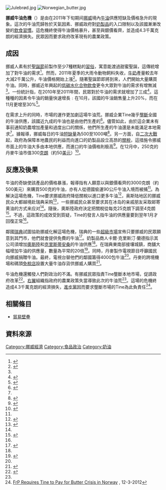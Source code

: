 {{noteTA
|T=zh-hans:挪威黄油危机;zh-hk:挪威牛油危機;zh-tw:挪威奶油危機;
|1=zh-hans:挪威黄油危机;zh-hk:挪威牛油危機;zh-tw:挪威奶油危機;
|2=zh-hans:黄油;zh-hk:牛油;zh-tw:奶油;
}}

[[File:Julebrød.jpg|thumb]]
[[File:Norwegian_butter.jpg|thumb]]

'''挪威牛油危機'''（{{lang-en|Norwegian butter crisis}}）是由在2011年下旬期间[[挪威|挪威]]境內[[黄油|牛油]]供應短缺及價格急升的現象。這次的牛油荒歸咎於天氣因素、挪威政府對[[奶製品|奶製品]]的入口限制以及該國漸漸改變的[[飲食習慣|飲食習慣]]。這危機終使得牛油價格暴升，甚至與銀價看齊，並造成4.3千萬克朗的經濟損失。民眾因而要求政府改革現有的農業政策。

==成因==
挪威人素有於[[聖誕節|聖誕節]]前製作至少7種糕點的[[習俗|習俗]]，寓意能渡過甜蜜聖誕，這傳統增加了對牛油的需求<ref name="ming">{{cite news|title=挪威牛油荒 500克炒至4000元|url=http://www.mpfinance.com/htm/Finance/20111215/News/ad_tbx1.htm|3=|work=明報|date=2011-12-15|accessdate=1-9-2015|archive-date=2016-03-04|archive-url=https://web.archive.org/web/20160304204603/http://www.mpfinance.com/htm/Finance/20111215/News/ad_tbx1.htm|dead-url=no}}</ref>。然而，2011年夏季的大雨令動物飼料失收，[[牛奶|牛奶]]產量較去年大減2千萬公升，牛油價格開始上漲<ref name="Guardian">{{cite news|title=Butter shortage puts the knife into Norwegian Christmas plans|url=http://www.guardian.co.uk/world/2011/dec/14/norwegian-butter-crisis-shortage-christmas|last=Andersen|first=Audrey|work=The Guardian|date=2011-12-14|accessdate=2012-01-01|archive-date=2013-04-25|archive-url=https://web.archive.org/web/20130425080602/http://www.guardian.co.uk/world/2011/dec/14/norwegian-butter-crisis-shortage-christmas|dead-url=no}}</ref>。隨著聖誕節即將到來，人們開始大量購買牛油。同時，挪威近年興起的[[低碳水化合物飲食|低碳水化合物飲食]]更令大眾對牛油的需求有增無減<ref name="Telegraph" />。一份統計指，在2010年至2011年間，民眾對於牛油的需求就增加了三成<ref>{{cite news|url=http://www.metro.co.uk/news/884900-norway-butter-crisis-spreads-as-nation-consumes-entire-stock|title=Norway butter crisis spreads as nation consumes entire stock|work=Metro|date=2011-12-14|accessdate=2011-11-28|archive-date=2012-12-04|archive-url=https://web.archive.org/web/20121204042224/http://www.metro.co.uk/news/884900-norway-butter-crisis-spreads-as-nation-consumes-entire-stock|dead-url=no}}</ref>。這種種的因素令牛油的銷量快速增長﹕在10月，該國的牛油銷售量上升20%，而在11月更增至30%<ref name="Telegraph">{{cite news|title=Norway butter shortage: 'margarine is just not the same'|url=http://www.telegraph.co.uk/foodanddrink/foodanddrinkvideo/8955731/Norway-butter-shortage-margarine-is-just-not-the-same.html|work=The Daily Telegraph|date=2011-12-14|accessdate=2012-01-01|archive-date=2020-06-10|archive-url=https://web.archive.org/web/20200610170102/https://www.telegraph.co.uk/foodanddrink/foodanddrinkvideo/8955731/Norway-butter-shortage-margarine-is-just-not-the-same.html|dead-url=no}}</ref>。

在需求上升的同時，市場的運作更加劇這場牛油荒。挪威企業Tine幾乎[[壟斷|壟斷]]全國的牛油供應，該國近九成的牛油也是由他們生產的<ref name="Scotsman">{{cite news|title=Spreading butter crisis forces cut in import tax|url=http://www.scotsman.com/news/international/spreading_butter_crisis_forces_cut_in_import_tax_1_2008834|work=The Scotsman|date=2011-12-15|accessdate=2012-01-01|archive-date=2012-01-10|archive-url=https://web.archive.org/web/20120110191728/http://www.scotsman.com/news/international/spreading_butter_crisis_forces_cut_in_import_tax_1_2008834|dead-url=no}}</ref>。儘管如此，由於這企業未有事前通知奶農增加產量和過度出口的關係，他們所生產的牛油還是未能滿足本地需求<ref name="Guardian" />。據報導，挪威每日的牛油[[經濟短缺|短缺量]]為500至1000噸<ref>{{cite news|url=http://www.thenational.ae/lifestyle/norwegian-butter-crisis-churns-up-christmas-shortages|title=Norwegian butter crisis churns up Christmas shortages|last=Langton|first=James|work=The National|location=Abu Dhabi|date=2011-12-17|accessdate=2011-12-28|archive-date=2016-06-06|archive-url=https://web.archive.org/web/20160606135509/http://www.thenational.ae/lifestyle/norwegian-butter-crisis-churns-up-christmas-shortages|dead-url=no}}</ref>。另一方面，自[[二次大戰|二次大戰]]起，政府為保障本地農民的利益而向進口的奶製品設立高昂的[[關稅|關稅]]，這措施令挪威市面上的牛油大多由本地供應，而進口的牛油價格則极高<ref>{{cite news|url=http://blogs.wsj.com/source/2011/12/19/norway-embarrassed-by-butter-shortage/|title=Norway: Embarrassed By Butter Shortage|last=Hovland|first=Kjetil Malkenes|work=The Wall Street Journal|date=2011-12-19|accessdate=2011-12-28|archive-date=2019-12-06|archive-url=https://web.archive.org/web/20191206141157/https://blogs.wsj.com/source/2011/12/19/norway-embarrassed-by-butter-shortage/|dead-url=no}}</ref>。在12月中，250克的丹麥牛油市值300[[克朗|克朗]]（約50[[美元|美元]]）<ref>{{cite news |title=Et kilo smør koster nu over 1000 kroner |url=http://www.bt.dk/udland/et-kilo-smoer-koster-nu-over-1000-kroner |last=Kirkbak |first=Jesper |language=da |work=B.T |date=11-12-2011 |accessdate=6-1-2012 |archive-date=2020-11-17 |archive-url=https://web.archive.org/web/20201117202306/https://www.bt.dk/udland/et-kilo-smoer-koster-nu-over-1000-kroner |dead-url=no }}</ref>。

==反應及後果==
牛油的奇缺使該產品的價格暴漲，報導指有人願意以與銀價看齊的3000克朗（約500美元）來購買500克的牛油，亦有人從德國偷運90公斤牛油入境而被捕<ref name="ming"/>。為解決這場危機，Tine要求挪威政府降低關稅以進口更多牛油<ref>{{cite news |url=http://www.newsinenglish.no/2011/12/08/calls-rise-to-bust-butter-monopoly/ |title=Calls rise to bust butter ‘monopoly’ |last=Berglund |first=Nina |publisher=newsinenglish.no |date=8-12-2011 |accessdate=2011-12-28 |archive-date=2021-01-25 |archive-url=https://web.archive.org/web/20210125234929/https://www.newsinenglish.no/2011/12/08/calls-rise-to-bust-butter-monopoly/ |dead-url=no }}</ref>，奥斯陆地区的挪威民众大都越境赴瑞典采购<ref name="mofcom">{{cite news|url=http://www.mofcom.gov.cn/article/i/jyjl/m/201112/20111207867401.shtml |title=挪威紧缺黄油 |publisher=中华人民共和国商务部网站 |date=2011-12-07}}</ref>，一些挪威民众甚至要求其在冰岛的亲戚朋友采取邮寄黄油的方式来应对<ref name="mofcom"/>。隨後，奧斯陸政府決定把關稅從每克25克朗下調至4克朗<ref name="wsj">{{cite news|url=http://online.wsj.com/article/SB10001424052970204553904577102332973418996.html|title=As National Butter Shortage Bites, Norwegians Get Churning|last=Malkenes Hovland|first=Kjetil|work=The Wall Street Journal|date=2011-12-19|accessdate=2011-12-28|archive-date=2013-01-09|archive-url=https://web.archive.org/web/20130109172826/http://online.wsj.com/article/SB10001424052970204553904577102332973418996.html|dead-url=no}}</ref>。不過，這政策的成效受到質疑，Tine的發言人指牛油的供應量要到翌年1月才回復正常<ref name="Scotsman" />。

鄰國[[瑞典|瑞典]]試圖協助挪威化解這場危機，瑞典的一些[[超級市場|超級市場]]宣佈只要挪威的民眾願意到其門市，他們就會提供免費的牛油<ref>{{cite news|title=Butter shortage takes the biscuit in Norway|url=http://www.irishtimes.com/newspaper/world/2011/1220/1224309294257.html|last=Andersen|first=Audrey|work=The Irish Times|date=2011-12-20|accessdate=2012-01-01|archive-date=2011-12-21|archive-url=https://web.archive.org/web/20111221040747/http://www.irishtimes.com/newspaper/world/2011/1220/1224309294257.html|dead-url=no}}</ref>。奶製品商人卡爾·克里斯汀·蘭德指示其公司須增加[[奧斯陸|奧斯陸]]和[[克里斯蒂安桑|克里斯蒂安桑]]的牛油供應<ref name="Guardian" />。在瑞典東南部接壤城鎮{{link-en|斯維納松德|Svinesund}}，商舖大幅增加牛油的供應量，數量為平常的20倍<ref>{{cite news|title=Swedes in Norwegian butter smuggling bust|url=http://www.thelocal.se/38022/20111219/|work=The Local|date=2011-12-19|accessdate=2012-01-01|archive-date=2012-01-07|archive-url=https://web.archive.org/web/20120107225222/http://www.thelocal.se/38022/20111219|dead-url=no}}</ref>。同時，丹麥製作電視節目呼籲國民向挪威捐贈牛油。最終，電視台替他們的鄰國籌得4000包牛油<ref name="Scotsman" />。丹麥的跨境機場和碼頭[[免稅店|免稅店]]設置大量牛油存貨供挪威人購買<ref>{{cite news|url=http://edition.cnn.com/2011/12/13/world/europe/norway-butter-shortage/?hpt=wo_bn9|title=Prices spike as butter shortage spreads through Norway|last=Mellingsater|first=Olaf|publisher=CNN|date=2011-12-13|accessdate=2012-01-01|archive-date=2016-03-08|archive-url=https://web.archive.org/web/20160308040103/http://edition.cnn.com/2011/12/13/world/europe/norway-butter-shortage/?hpt=wo_bn9|dead-url=no}}</ref>。

牛油危機還觸發人們對政治的不滿。有挪威民眾指責Tine壟斷本地市場，促請政府改革<ref>{{cite news|title=A bitter search for butter|url=http://www.ottawacitizen.com/business/bitter+search+butter/5861882/story.html|last=Charter|first=David|work=The Times|date=2011-12-14|accessdate=2012-01-01}}{{dead link|date=2017年12月 |bot=InternetArchiveBot |fix-attempted=yes }}</ref>。[[右翼|右翼]]組織指政府的農業政策失當導致此次的牛油荒<ref name="ming"/>。這場的危機終造成4.3千萬克朗的經濟損失，[[挪威進步黨|進步黨]]因而要求壟斷市場的Tine為此負責任<ref>[http://www.tnp.no/norway/economy/2782-frp-requires-tine-to-pay-for-butter-crisis-in-norway FrP Requires Tine to Pay for Butter Crisis in Norway] {{Wayback|url=http://www.tnp.no/norway/economy/2782-frp-requires-tine-to-pay-for-butter-crisis-in-norway |date=20210123041406 }}, 12-3-2012</ref>。

==相關條目==
*[[貿易壁壘|貿易壁壘]]

==資料來源== 
{{reflist|30em}}

[[Category:挪威經濟|Category:挪威經濟]]
[[Category:食品政治|Category:食品政治]]
[[Category:奶油|Category:奶油]]